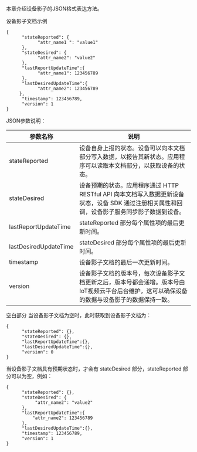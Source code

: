 本章介绍设备影子的JSON格式表达方法。

 设备影子文档示例
```
{
      "stateReported": {
            "attr_name1 ": "value1"
      },
      "stateDesired": {
            "attr_name2": "value2"
      },
      "lastReportUpdateTime":{
            "attr_name1": 123456789
      },
      "lastDesiredUpdateTime":{
            "attr_name2": 123456789
     },
      "timestamp": 123456789,
      "version": 1
}
```

JSON参数说明：

|参数名称|说明|
|---|---|
|stateReported|设备自身上报的状态。设备可以向本文档部分写入数据，以报告其新状态。应用程序可以读取本文档部分，以获取设备的状态。|
|stateDesired|设备预期的状态。应用程序通过 HTTP RESTful API 向本文档写入数据更新设备状态，设备 SDK 通过注册相关属性和回调，设备影子服务同步影子数据到设备。|
|lastReportUpdateTime|stateReported 部分每个属性项的最后更新时间。|
|lastDesiredUpdateTime|stateDesired 部分每个属性项的最后更新时间。|
|timestamp|设备影子文档的最后一次更新时间。|
|version|设备影子文档的版本号，每次设备影子文档更新之后，版本号都会递增。版本号由IoT视频云平台后台维护，这可以确保设备的数据与设备影子的数据保持一致。|

空白部分
当设备影子文档为空时，此时获取到设备影子文档为：
```
{
      "stateReported": {},
      "stateDesired": {},
      "lastReportUpdateTime":{},
      "lastDesiredUpdateTime":{},
      "version": 0
}
```

当设备影子文档具有预期状态时，才会有 stateDesired 部分，stateReported 部分可以为空，例如：
```
{
      "stateReported": {},
      "stateDesired": {
	       "attr_name2": "value2"
	  },
      "lastReportUpdateTime":{
	      "attr_name2": 123456789
	  },
      "lastDesiredUpdateTime":{},
	  "timestamp": 123456789,
      "version": 1
}
```



